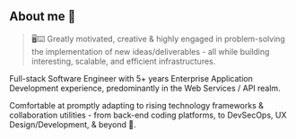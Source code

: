## About me 💫

> 🖥️⌨️ Greatly motivated, creative & highly engaged in problem-solving the implementation of new ideas/deliverables - all while building interesting, scalable, and efficient infrastructures.

Full-stack Software Engineer with 5+ years Enterprise Application Development experience, predominantly in the Web Services / API realm.

Comfortable at promptly adapting to rising technology frameworks & collaboration utilities - from back-end coding platforms, to DevSecOps, UX Design/Development, & beyond 🚀.
